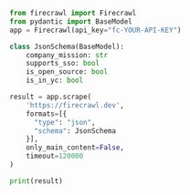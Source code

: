 ```python Python
from firecrawl import Firecrawl
from pydantic import BaseModel
app = Firecrawl(api_key="fc-YOUR-API-KEY")

class JsonSchema(BaseModel):
    company_mission: str
    supports_sso: bool
    is_open_source: bool
    is_in_yc: bool

result = app.scrape(
    'https://firecrawl.dev',
    formats=[{
      "type": "json",
      "schema": JsonSchema
    }],
    only_main_content=False,
    timeout=120000
)

print(result)
```
